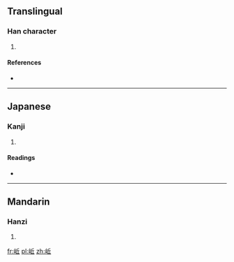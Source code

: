 ==Translingual==

===Han character===
{{Han char|rn=46|rad=山|as=05|sn=8|four=|canj=山人一 (UOM)}}

# {{defn|Han|sort=山05}}

====References====
* {{Han ref|kx=0309.320|dkj=08002|dj=0610.010|hdz=10767.130|uh=5CB4|ud=23732}}

----

==Japanese==

===Kanji===
{{ja-kanji|grade=|rs=山05}}

# {{defn|lang=ja|sort=山05}}

====Readings====
* {{ja-readings|on=[[く]] (ku)|kun=[[けわしい]] (kewashii)}}

----

==Mandarin==

===Hanzi===
{{cmn-hanzi|pin=[[qū]] ([[qu1]])|wg=ch'ü<sup>1</sup>}}

# {{defn|lang=cmn|sort=山05}}

[[fr:岴]]
[[pl:岴]]
[[zh:岴]]